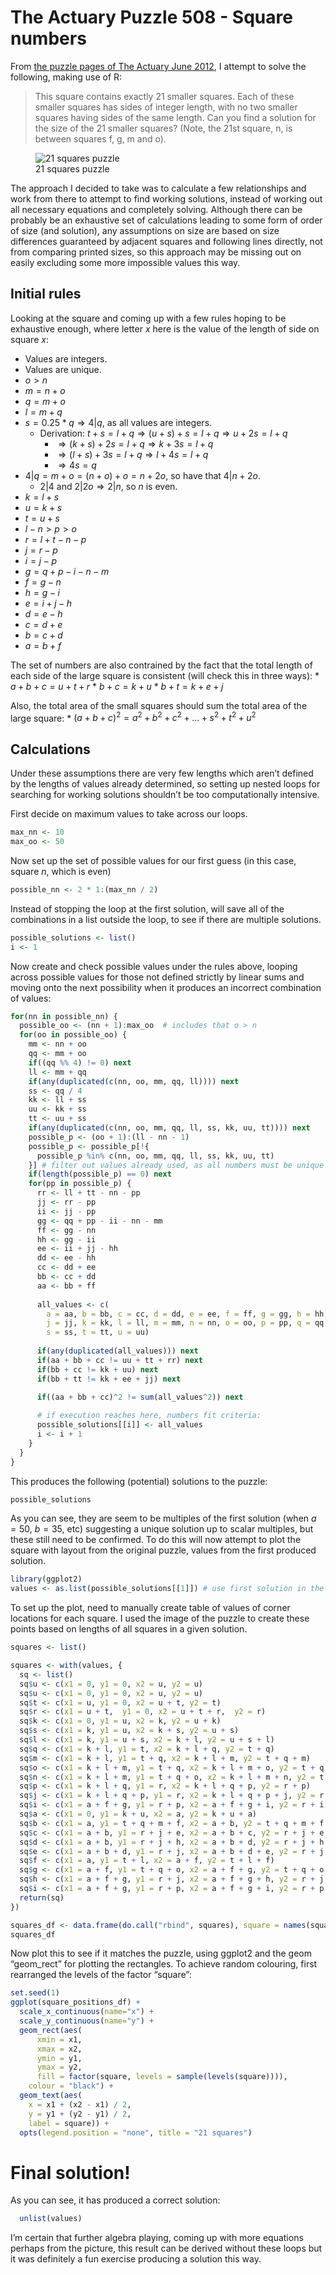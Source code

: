 # The Actuary Puzzle 508 - Square numbers

From [the puzzle pages of The Actuary June 2012](http://www.theactuary.com/puzzles-and-games/2012/the-actuary-puzzles-june-2012/), I attempt to solve the following, making use of R:

> This square contains exactly 21 smaller squares. Each of these smaller
> squares has sides of integer length, with no two smaller squares having
> sides of the same length. Can you find a solution for the size of the 21 smaller
> squares? (Note, the 21st square, n, is between squares f, g, m and o).

![21 squares puzzle](actuary_june_2012.png)

The approach I decided to take was to calculate a few relationships and work from there to attempt to find working solutions, instead of working out all necessary equations and completely solving. Although there can be probably be an exhaustive set of calculations leading to some form of order of size (and solution), any assumptions on size are based on size differences guaranteed by adjacent squares and following lines directly, not from comparing printed sizes, so this approach may be missing out on easily excluding some more impossible values this way.

## Initial rules
Looking at the square and coming up with a few rules hoping to be exhaustive enough, where letter $x$ here is the value of the length of side on square $x$:

* Values are integers.
* Values are unique.
* $o > n$
* $m = n + o$
* $q = m + o$
* $l = m + q$
* $s = 0.25 * q \Rightarrow 4 | q$, as all values are integers. 
    * Derivation: $t + s = l + q \Rightarrow (u + s) + s = l + q \Rightarrow u + 2s = l + q$
	  * $\Rightarrow (k + s) + 2s = l + q \Rightarrow k + 3s = l + q$
      * $\Rightarrow (l + s) + 3s = l + q \Rightarrow l + 4s = l + q$
	  * $\Rightarrow 4s = q$
* $4 | q = m + o = (n + o) + o = n + 2o$, so have that $4 | n + 2o$.
  * $2 | 4$ and $2 | 2o \Rightarrow 2 | n$, so $n$ is even.
* $k = l + s$
* $u = k + s$
* $t = u + s$
* $l - n > p > o$
* $r = l + t - n -p$
* $j = r - p$
* $i = j - p$
* $g = q + p - i - n - m$
* $f = g - n$
* $h = g - i$
* $e = i + j - h$
* $d = e - h$
* $c = d + e$
* $b = c + d$
* $a = b + f$

The set of numbers are also contrained by the fact that the total length of each side of the large square is consistent (will check this in three ways):
* $a + b + c = u + t + r$
* $b + c = k + u$
* $b + t = k + e + j$

Also, the total area of the small squares should sum the total area of the large square:
* $(a + b + c)^2 = a^2 + b^2 + c^2 + ... + s^2 + t^2 + u^2$

## Calculations

Under these assumptions there are very few lengths which aren't defined by the lengths of values already determined, so setting up nested loops for searching for working solutions shouldn't be too computationally intensive. 

First decide on maximum values to take across our loops.
```r
max_nn <- 10
max_oo <- 50
```

Now set up the set of possible values for our first guess (in this case, square $n$, which is even)
```r
possible_nn <- 2 * 1:(max_nn / 2)
```

Instead of stopping the loop at the first solution, will save all of the combinations in a list outside the loop, to see if there are multiple solutions.
```r
possible_solutions <- list()
i <- 1
```

Now create and check possible values under the rules above, looping across possible values for those not defined strictly by linear sums and moving onto the next possibility when it produces an incorrect combination of values:

```r
for(nn in possible_nn) {
  possible_oo <- (nn + 1):max_oo  # includes that o > n
  for(oo in possible_oo) {
    mm <- nn + oo
	qq <- mm + oo
	if((qq %% 4) != 0) next
	ll <- mm + qq
	if(any(duplicated(c(nn, oo, mm, qq, ll)))) next
	ss <- qq / 4
	kk <- ll + ss
	uu <- kk + ss
	tt <- uu + ss
    if(any(duplicated(c(nn, oo, mm, qq, ll, ss, kk, uu, tt)))) next
	possible_p <- (oo + 1):(ll - nn - 1)
	possible_p <- possible_p[!{
	  possible_p %in% c(nn, oo, mm, qq, ll, ss, kk, uu, tt)
	}] # filter out values already used, as all numbers must be unique
	if(length(possible_p) == 0) next
	for(pp in possible_p) {
	  rr <- ll + tt - nn - pp
	  jj <- rr - pp
	  ii <- jj - pp
	  gg <- qq + pp - ii - nn - mm
	  ff <- gg - nn
	  hh <- gg - ii
	  ee <- ii + jj - hh
	  dd <- ee - hh
	  cc <- dd + ee
	  bb <- cc + dd
	  aa <- bb + ff
	  
      all_values <- c(
	    a = aa, b = bb, c = cc, d = dd, e = ee, f = ff, g = gg, h = hh, i = ii,
		j = jj, k = kk, l = ll, m = mm, n = nn, o = oo, p = pp, q = qq, r = rr,
		s = ss, t = tt, u = uu)
	    
	  if(any(duplicated(all_values))) next
	  if(aa + bb + cc != uu + tt + rr) next
	  if(bb + cc != kk + uu) next
	  if(bb + tt != kk + ee + jj) next

	  if((aa + bb + cc)^2 != sum(all_values^2)) next
	  
	  # if execution reaches here, numbers fit criteria:
	  possible_solutions[[i]] <- all_values
	  i <- i + 1
	}
  }
}
```

This produces the following (potential) solutions to the puzzle:

```r
possible_solutions
```

As you can see, they are seem to be multiples of the first solution (when $a = 50$, $b = 35$, etc) suggesting a unique solution up to scalar multiples, but these still need to be confirmed. To do this will now attempt to plot the square with layout from the original puzzle, values from the first produced solution.

```r
library(ggplot2)
values <- as.list(possible_solutions[[1]]) # use first solution in the list
```

To set up the plot, need to manually create table of values of corner locations for each square. I used the image of the puzzle to create these points based on lengths of all squares in a given solution.

```r
squares <- list()

squares <- with(values, {
  sq <- list()
  sq$u <- c(x1 = 0, y1 = 0, x2 = u, y2 = u)
  sq$u <- c(x1 = 0, y1 = 0, x2 = u, y2 = u)
  sq$t <- c(x1 = u, y1 = 0, x2 = u + t, y2 = t)
  sq$r <- c(x1 = u + t,  y1 = 0, x2 = u + t + r,  y2 = r)
  sq$k <- c(x1 = 0, y1 = u, x2 = k, y2 = u + k)
  sq$s <- c(x1 = k, y1 = u, x2 = k + s, y2 = u + s)  
  sq$l <- c(x1 = k, y1 = u + s, x2 = k + l, y2 = u + s + l)
  sq$q <- c(x1 = k + l, y1 = t, x2 = k + l + q, y2 = t + q)
  sq$m <- c(x1 = k + l, y1 = t + q, x2 = k + l + m, y2 = t + q + m)
  sq$o <- c(x1 = k + l + m, y1 = t + q, x2 = k + l + m + o, y2 = t + q + o)
  sq$n <- c(x1 = k + l + m, y1 = t + q + o, x2 = k + l + m + n, y2 = t + q + o + n)
  sq$p <- c(x1 = k + l + q, y1 = r, x2 = k + l + q + p, y2 = r + p)
  sq$j <- c(x1 = k + l + q + p, y1 = r, x2 = k + l + q + p + j, y2 = r + j)
  sq$i <- c(x1 = a + f + g, y1 = r + p, x2 = a + f + g + i, y2 = r + i)
  sq$a <- c(x1 = 0, y1 = k + u, x2 = a, y2 = k + u + a)
  sq$b <- c(x1 = a, y1 = t + q + m + f, x2 = a + b, y2 = t + q + m + f + b)
  sq$c <- c(x1 = a + b, y1 = r + j + e, x2 = a + b + c, y2 = r + j + e + c)
  sq$d <- c(x1 = a + b, y1 = r + j + h, x2 = a + b + d, y2 = r + j + h + d)
  sq$e <- c(x1 = a + b + d, y1 = r + j, x2 = a + b + d + e, y2 = r + j + e)
  sq$f <- c(x1 = a, y1 = t + l, x2 = a + f, y2 = t + l + f)
  sq$g <- c(x1 = a + f, y1 = t + q + o, x2 = a + f + g, y2 = t + q + o + g)
  sq$h <- c(x1 = a + f + g, y1 = r + j, x2 = a + f + g + h, y2 = r + j + h)
  sq$i <- c(x1 = a + f + g, y1 = r + p, x2 = a + f + g + i, y2 = r + p + i)
  return(sq)
})

squares_df <- data.frame(do.call("rbind", squares), square = names(squares))
squares_df
```

Now plot this to see if it matches the puzzle, using ggplot2 and the geom "geom_rect" for plotting the rectangles. To achieve random colouring, first rearranged the levels of the factor "square":

```r
set.seed(1)
ggplot(square_positions_df) +  
  scale_x_continuous(name="x") + 
  scale_y_continuous(name="y") +
  geom_rect(aes(
      xmin = x1, 
	  xmax = x2, 
	  ymin = y1, 
	  ymax = y2, 
	  fill = factor(square, levels = sample(levels(square)))), 
	colour = "black") + 
  geom_text(aes(
    x = x1 + (x2 - x1) / 2, 
	y = y1 + (y2 - y1) / 2, 
	label = square)) +
  opts(legend.position = "none", title = "21 squares")
```

# Final solution!
As you can see, it has produced a correct solution:

```r
  unlist(values)
``` 

I'm certain that further algebra playing, coming up with more equations perhaps from the picture, this result can be derived without these loops but it was definitely a fun exercise producing a solution this way.
